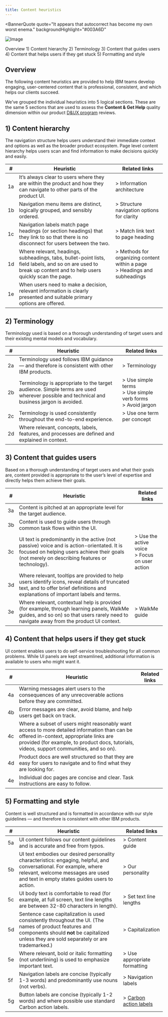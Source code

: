 ```yaml
---
title: Content heuristics
---
```



<BannerQuote
  quote="It appears that autocorrect has become my own worst enema."
  backgroundHighlight="#003A6D"
>

![Image](./images/illustrations/content-heuristics.svg)

</BannerQuote>

<AnchorLinks>
  <AnchorLink>Overview</AnchorLink>
  <AnchorLink>1) Content hierarchy</AnchorLink>
  <AnchorLink>2) Terminology</AnchorLink>
  <AnchorLink>3) Content that guides users</AnchorLink>
  <AnchorLink>4) Content that helps users if they get stuck</AnchorLink>
  <AnchorLink>5) Formatting and style</AnchorLink>
</AnchorLinks>

## Overview
The following content heuristics are provided to help IBM teams develop engaging, user-centered 
content that is professional, consistent, and which helps our clients succeed. 

We’ve grouped the individual heuristics into 5 logical sections. These are the same 5 sections that are 
used to assess the **Content & Get Help** quality dimension within our product [D&UX program](https://pages.github.ibm.com/cdai-design/dux/) 
reviews.



## 1) Content hierarchy
The navigation structure helps users understand their immediate context and options as well as the broader 
product ecosystem. Page level content hierarchy helps users scan and find information to make decisions 
quickly and easily.

| # | Heuristic | Related links |
| - | --------- | ------------- |
| 1a | It’s always clear to users where they are within the product and how they can navigate to other parts of the product UI. | > <Link to="/content/ia">Information architecture</Link> |
| 1b | Navigation menu items are distinct, logically grouped, and sensibly ordered. | > <Link to="/content/ia#structure-navigation-options-for-clarity">Structure navigation options for clarity</Link> |
| 1c | Navigation labels match page headings (or section headings) that they link to so that there is no disconnect for users between the two. | > <Link to="/content/navigation-labels#match-link-text-to-page-heading">Match link text to page heading</Link> |
| 1d | Where relevant, headings, subheadings, tabs, bullet-point lists, field labels, and so on are used to break up content and to help users quickly scan the page. | > <Link to="/content/ia#methods-for-organizing-content-within-a-page">Methods for organizing content within a page</Link><br/>> <Link to="/content/ia#headings-and-subheadings">Headings and subheadings</Link> |
| 1e | When users need to make a decision, relevant information is clearly presented and suitable primary options are offered. | |



## 2) Terminology
Terminology used is based on a thorough understanding of target users and their existing mental models 
and vocabulary.

| # | Heuristic | Related links |
| - | --------- | ------------- |
| 2a | Terminology used follows IBM guidance — and therefore is consistent with other IBM products. | > <Link to="/content/terminology/approved-terms">Terminology</Link> |
| 2b | Terminology is appropriate to the target audience. Simple terms are used wherever possible and technical and business jargon is avoided. | > <Link to="/content/content-principles#use-simple-terms">Use simple terms</Link><br/>> <Link to="/content/language-and-grammar#use-simple-verb-forms">Use simple verb forms</Link><br/>> <Link to="/content/language-and-grammar#avoid-jargon">Avoid jargon</Link> |
| 2c | Terminology is used consistently throughout the end-to-end experience. | > <Link to="/content/language-and-grammar#use-one-term-per-concept">Use one term per concept</Link> |
| 2d | Where relevant, concepts, labels, features, and processes are defined and explained in context. | |



## 3) Content that guides users
Based on a thorough understanding of target users and what their goals are, content provided is appropriate 
to the user’s level of expertise and directly helps them achieve their goals.

| # | Heuristic | Related links |
| - | --------- | ------------- |
| 3a | Content is pitched at an appropriate level for the target audience. | |
| 3b | Content is used to guide users through common task flows within the UI. | |
| 3c | UI text is predominantly in the active (not passive) voice and is action-orientated. It is focused on helping users achieve their goals (not merely on describing features or technology). | > <Link to="/content/language-and-grammar/#use-the-active-voice">Use the active voice</Link><br/>> <Link to="/content/content-principles#focus-on-user-action">Focus on user action</Link> |
| 3d | Where relevant, tooltips are provided to help users identify icons, reveal details of truncated text, and to offer brief definitions and explanations of important labels and terms. | |
| 3e | Where relevant, contextual help is provided (for example, through learning panels, WalkMe guides, and so on) so that users rarely need to navigate away from the product UI context. | > <Link to="../../walkme/overview/overview">WalkMe guide</Link> |


## 4) Content that helps users if they get stuck
UI content enables users to do self-service troubleshooting for all common problems. While UI panels 
are kept streamlined, additional information is available to users who might want it.

| # | Heuristic | Related links |
| - | --------- | ------------- |
| 4a | Warning messages alert users to the consequences of any unrecoverable actions before they are committed. | |
| 4b | Error messages are clear, avoid blame, and help users get back on track. | |
| 4c | Where a subset of users might reasonably want access to more detailed information than can be offered in-context, appropriate links are provided (for example, to product docs, tutorials, videos, support communities, and so on). | |
| 4d | Product docs are well structured so that they are easy for users to navigate and to find what they are looking for. | |
| 4e | Individual doc pages are concise and clear. Task instructions are easy to follow. | |



## 5) Formatting and style
Content is well structured and is formatted in accordance with our style guidelines — and therefore is 
consistent with other IBM products.

| # | Heuristic | Related links |
| - | --------- | ------------- |
| 5a | UI content follows our content guidelines and is accurate and free from typos. | > <Link to="/content/overview/overview">Content guide</Link> |
| 5b | UI text embodies our desired personality characteristics: engaging, helpful, and conversational. For example, where relevant, welcome messages are used and text in empty states guides users to action. | > <Link to="/content/our-personality">Our personality</Link> |
| 5c | UI body text is comfortable to read (for example, at full screen, text line lengths are between 32-80 characters in length). | > <Link to="/content/content-principles#set-text-line-lengths">Set text line lengths</Link> |
| 5d | Sentence case capitalization is used consistently throughout the UI. (The names of product features and components should **not** be capitalized unless they are sold separately or are trademarked.) | > <Link to="/content/capitalization">Capitalization</Link> |
| 5e | Where relevant, bold or italic formatting (not underlining) is used to emphasize important text. | > <Link to="/content/content-principles#use-appropriate-formatting">Use appropriate formatting</Link> |
| 5f | Navigation labels are concise (typically 1-3 words) and predominantly use nouns (not verbs). | > <Link to="/content/navigation-labels">Navigation labels</Link> |
| 5g | Button labels are concise (typically 1-2 words) and where possible use standard Carbon action labels. | > [Carbon action labels](https://www.carbondesignsystem.com/guidelines/content/action-labels/) |
